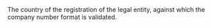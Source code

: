 <ResponseField name="CountryCode" type="string" >    
The country of the registration of the legal entity, against which the company number format is validated. 
</ResponseField>